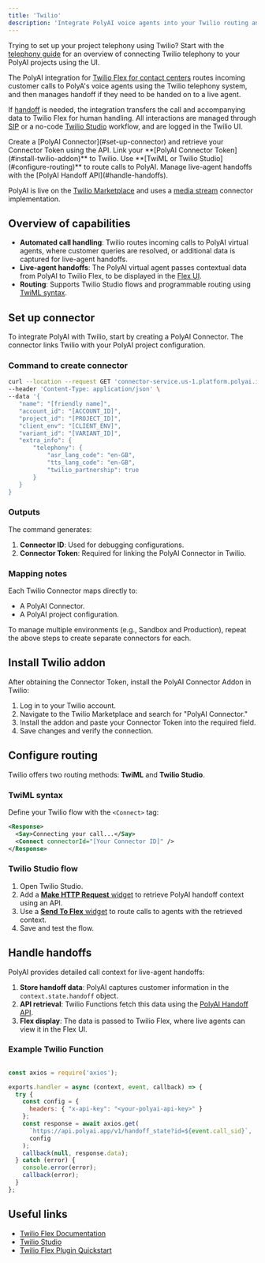 ```yaml
---
title: 'Twilio'
description: 'Integrate PolyAI voice agents into your Twilio routing and handoff setups.'
---
```


<Tip>Trying to set up your project telephony using Twilio? Start with the [telephony guide](/telephony/twilio/introduction) for an
overview of connecting Twilio telephony to your PolyAI projects using the UI.</Tip>

The PolyAI integration for [Twilio Flex for contact centers](https://www.twilio.com/en-us/flex/use-cases/contact-center) routes
incoming customer calls to PolyA's voice agents using the Twilio telephony system, and then manages handoff if they need to be handed on to a live agent.

If [handoff](call-handoff/introduction) is needed, the integration transfers the call
and accompanying data to Twilio Flex for human handling. All interactions are
managed through [SIP](https://www.twilio.com/docs/voice/sip) or a no-code [Twilio Studio](https://www.twilio.com/docs/studio) workflow, and are logged in the Twilio UI.

<CardGroup cols={2}>
  <Card title="Set up connector" icon="square-1">
    Create a [PolyAI Connector](#set-up-connector) and retrieve your Connector Token using the API.
  </Card>
  <Card title="Install Twilio addon" icon="square-2">
    Link your **[PolyAI Connector Token](#install-twilio-addon)** to Twilio.
  </Card>
  <Card title="Configure routing" icon="square-3">
    Use **[TwiML or Twilio Studio](#configure-routing)** to route calls to PolyAI.
  </Card>
  <Card title="Handle handoffs" icon="square-4">
    Manage live-agent handoffs with the [PolyAI Handoff API](#handle-handoffs).
  </Card>
</CardGroup>

PolyAI is live on the [Twilio Marketplace](https://www.twilio.com/marketplace) and uses a [media stream](https://www.twilio.com/docs/voice/media-streams)
connector implementation.

## Overview of capabilities

- **Automated call handling**: Twilio routes incoming calls to PolyAI virtual agents, where customer queries are resolved,
or additional data is captured for live-agent handoffs.
- **Live-agent handoffs**: The PolyAI virtual agent passes contextual data from PolyAI to Twilio Flex, to be displayed in
the [Flex UI](https://www.twilio.com/docs/flex/developer/ui).
- **Routing**: Supports Twilio Studio flows and programmable routing using [TwiML syntax](https://www.twilio.com/docs/glossary/what-is-twilio-markup-language-twiml).

## Set up connector

To integrate PolyAI with Twilio, start by creating a PolyAI Connector. The connector links Twilio with your PolyAI project
configuration.

### Command to create connector

```bash
curl --location --request GET 'connector-service.us-1.platform.polyai.int/api/v1/connector' \
--header 'Content-Type: application/json' \
--data '{
   "name": "[friendly name]",
   "account_id": "[ACCOUNT_ID]",
   "project_id": "[PROJECT_ID]",
   "client_env": "[CLIENT_ENV]",
   "variant_id": "[VARIANT_ID]",
   "extra_info": {
       "telephony": {
           "asr_lang_code": "en-GB",
           "tts_lang_code": "en-GB",
           "twilio_partnership": true
       }
   }
}
```

### Outputs

The command generates:
1. **Connector ID**: Used for debugging configurations.
2. **Connector Token**: Required for linking the PolyAI Connector in Twilio.

### Mapping notes

Each Twilio Connector maps directly to:
- A PolyAI Connector.
- A PolyAI project configuration.

To manage multiple environments (e.g., Sandbox and Production), repeat the above steps to create separate connectors for each.

## Install Twilio addon

After obtaining the Connector Token, install the PolyAI Connector Addon in Twilio:

1. Log in to your Twilio account.
2. Navigate to the Twilio Marketplace and search for "PolyAI Connector."
3. Install the addon and paste your Connector Token into the required field.
4. Save changes and verify the connection.

## Configure routing

Twilio offers two routing methods: **TwiML** and **Twilio Studio**.

### TwiML syntax

Define your Twilio flow with the `<Connect>` tag:

```xml
<Response>
  <Say>Connecting your call...</Say>
  <Connect connectorId="[Your Connector ID]" />
</Response>
```

### Twilio Studio flow

1. Open Twilio Studio.
2. Add a [**Make HTTP Request** widget](https://www.twilio.com/docs/studio/widget-library/http-request) to retrieve PolyAI handoff context using an API.
3. Use a [**Send To Flex** widget](https://www.twilio.com/docs/studio/widget-library/send-flex) to route calls to agents with the retrieved context.
4. Save and test the flow.

## Handle handoffs

PolyAI provides detailed call context for live-agent handoffs:

1. **Store handoff data**: PolyAI captures customer information in the `context.state.handoff` object.
2. **API retrieval**: Twilio Functions fetch this data using the [PolyAI Handoff API](/api-reference/conversations/endpoint/get-handoff).
3. **Flex display**: The data is passed to Twilio Flex, where live agents can view it in the Flex UI.

### Example Twilio Function

```javascript

const axios = require('axios');

exports.handler = async (context, event, callback) => {
  try {
    const config = {
      headers: { "x-api-key": "<your-polyai-api-key>" }
    };
    const response = await axios.get(
      `https://api.polyai.app/v1/handoff_state?id=${event.call_sid}`,
      config
    );
    callback(null, response.data);
  } catch (error) {
    console.error(error);
    callback(error);
  }
};
```

## Useful links

- [Twilio Flex Documentation](https://www.twilio.com/docs/flex)
- [Twilio Studio](https://www.twilio.com/docs/studio)
- [Twilio Flex Plugin Quickstart](https://www.twilio.com/docs/flex/quickstart/getting-started-plugin)
